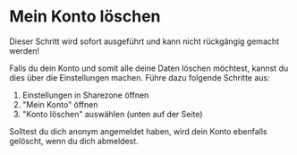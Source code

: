 # Mein Konto löschen


<Callout type="warning" emoji="⚠️">
  Dieser Schritt wird sofort ausgeführt und kann nicht rückgängig gemacht
  werden!
</Callout>

Falls du dein Konto und somit alle deine Daten löschen möchtest, kannst du dies
über die Einstellungen machen. Führe dazu folgende Schritte aus:

1. Einstellungen in Sharezone öffnen
2. "Mein Konto" öffnen
3. "Konto löschen" auswählen (unten auf der Seite)

Solltest du dich anonym angemeldet haben, wird dein Konto ebenfalls gelöscht,
wenn du dich abmeldest.
